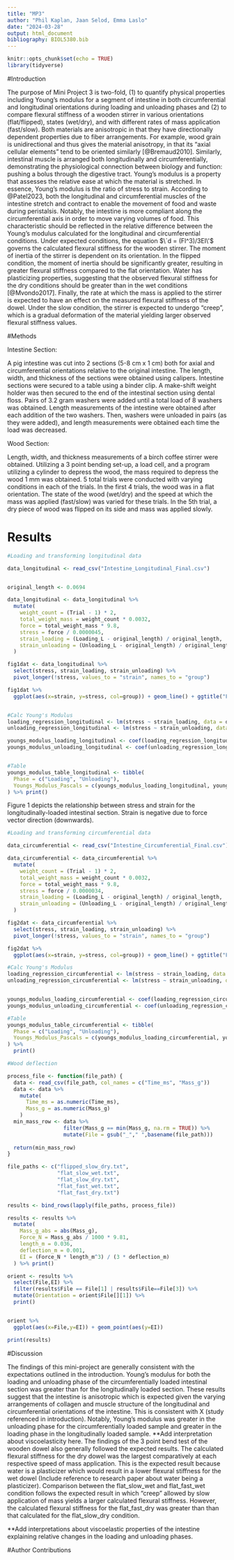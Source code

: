 ```yaml
---
title: "MP3"
author: "Phil Kaplan, Jaan Selod, Emma Laslo"
date: "2024-03-28"
output: html_document
bibliography: BIOL5380.bib
---
```


```r
knitr::opts_chunk$set(echo = TRUE)
library(tidyverse)
```

#Introduction 

  The purpose of Mini Project 3 is two-fold, (1) to quantify physical properties including Young's modulus for a segment of intestine in both circumferential and longitudinal orientations during loading and unloading phases and (2) to compare flexural stiffness of a wooden stirrer in various orientations (flat/flipped), states (wet/dry), and with different rates of mass application (fast/slow). 
  Both materials are anisotropic in that they have directionally dependent properties due to fiber arrangements. For example, wood grain is unidirectional and thus gives the material anisotropy, in that its “axial cellular elements” tend to be oriented similarly [@Bremaud2010]. Similarly, intestinal muscle is arranged both longitudinally and circumferentially, demonstrating the physiological connection between biology and function: pushing a bolus through the digestive tract.
  Young's modulus is a property that assesses the relative ease at which the material is stretched. In essence, Young's modulus is the ratio of stress to strain. According to @Patel2023, both the longitudinal and circumferential muscles of the intestine stretch and contract to enable the movement of food and waste during peristalsis. Notably, the intestine is more compliant along the circumferential axis in order to move varying volumes of food. This characteristic should be reflected in the relative difference between the Young's modulus calculated for the longitudinal and circumferential conditions. 
  Under expected conditions, the equation $\`d = (Fl^3)/3EI\'$ governs the calculated flexural stiffness for the wooden stirrer. The moment of inertia of the stirrer is dependent on its orientation. In the flipped condition, the moment of inertia should be significantly greater, resulting in greater flexural stiffness compared to the flat orientation. Water has plasticizing properties, suggesting that the observed flexural stiffness for the dry conditions should be greater than in the wet conditions [@Mvondo2017]. Finally, the rate at which the mass is applied to the stirrer is expected to have an effect on the measured flexural stiffness of the dowel. Under the slow condition, the stirrer is expected to undergo "creep", which is a gradual deformation of the material yielding larger observed flexural stiffness values. 
  
#Methods 

Intestine Section:

A pig intestine was cut into 2 sections (5-8 cm x 1 cm) both for axial and circumferential orientations relative to the original intestine. The length, width, and thickness of the sections were obtained using calipers. Intestine sections were secured to a table using a binder clip. A make-shift weight holder was then secured to the end of the intestinal section using dental floss. Pairs of 3.2 gram washers were added until a total load of 8 washers was obtained. Length measurements of the intestine were obtained after each addition of the two washers. Then, washers were unloaded in pairs (as they were added), and length measurements were obtained each time the load was decreased. 

Wood Section:

Length, width, and thickness measurements of a birch coffee stirrer were obtained. Utilizing a 3 point bending set-up, a load cell, and a program utilizing a cylinder to depress the wood, the mass required to depress the wood 1 mm was obtained. 5 total trials were conducted with varying conditions in each of the trials. In the first 4 trials, the wood was in a flat orientation. The state of the wood (wet/dry) and the speed at which the mass was applied (fast/slow) was varied for these trials. In the 5th trial, a dry piece of wood was flipped on its side and mass was applied slowly. 

# Results
```r
#Loading and transforming longitudinal data 

data_longitudinal <- read_csv("Intestine_Longitudinal_Final.csv")


original_length <- 0.0694

data_longitudinal <- data_longitudinal %>%
  mutate(
    weight_count = (Trial - 1) * 2,
    total_weight_mass = weight_count * 0.0032,  
    force = total_weight_mass * 9.8,             
    stress = force / 0.0000045,                 
    strain_loading = (Loading_L - original_length) / original_length,
    strain_unloading = (Unloading_L - original_length) / original_length
  )

fig1dat <- data_longitudinal %>%
  select(stress, strain_loading, strain_unloading) %>%
  pivot_longer(!stress, values_to = "strain", names_to = "group")

fig1dat %>%
  ggplot(aes(x=strain, y=stress, col=group)) + geom_line() + ggtitle("Figure 1: Stress-Strain Curve for Longitudinal Section of Intestine")


#Calc Young's Modulus
loading_regression_longitudinal <- lm(stress ~ strain_loading, data = data_longitudinal)
unloading_regression_longitudinal <- lm(stress ~ strain_unloading, data = data_longitudinal)

youngs_modulus_loading_longitudinal <- coef(loading_regression_longitudinal)[2]
youngs_modulus_unloading_longitudinal <- coef(unloading_regression_longitudinal)[2]


#Table 
youngs_modulus_table_longitudinal <- tibble(
  Phase = c("Loading", "Unloading"),
  Youngs_Modulus_Pascals = c(youngs_modulus_loading_longitudinal, youngs_modulus_unloading_longitudinal)
) %>% print()
```
Figure 1 depicts the relationship between stress and strain for the longitudinally-loaded intestinal section. Strain is negative due to force vector direction (downwards).


```r
#Loading and transforming circumferential data 

data_circumferential <- read_csv("Intestine_Circumferential_Final.csv")

data_circumferential <- data_circumferential %>%
  mutate(
    weight_count = (Trial - 1) * 2,
    total_weight_mass = weight_count * 0.0032,  
    force = total_weight_mass * 9.8,             
    stress = force / 0.0000034,                 
    strain_loading = (Loading_L - original_length) / original_length,
    strain_unloading = (Unloading_L - original_length) / original_length
  )

fig2dat <- data_circumferential %>%
  select(stress, strain_loading, strain_unloading) %>%
  pivot_longer(!stress, values_to = "strain", names_to = "group")

fig2dat %>%
  ggplot(aes(x=strain, y=stress, col=group)) + geom_line() + ggtitle("Figure 2: Stress-Strain Curve for Longitudinal Section of Intestine")

#Calc Young's Modulus
loading_regression_circumferential <- lm(stress ~ strain_loading, data = data_circumferential)
unloading_regression_circumferential <- lm(stress ~ strain_unloading, data = data_circumferential)


youngs_modulus_loading_circumferential <- coef(loading_regression_circumferential)[2]
youngs_modulus_unloading_circumferential <- coef(unloading_regression_circumferential)[2]

#Table 
youngs_modulus_table_circumferential <- tibble(
  Phase = c("Loading", "Unloading"),
  Youngs_Modulus_Pascals = c(youngs_modulus_loading_circumferential, youngs_modulus_unloading_circumferential)
) %>%
  print()
```

```r
#Wood deflection 

process_file <- function(file_path) {
  data <- read_csv(file_path, col_names = c("Time_ms", "Mass_g"))
  data <- data %>%
    mutate(
      Time_ms = as.numeric(Time_ms),
      Mass_g = as.numeric(Mass_g)
    )
  min_mass_row <- data %>%
                  filter(Mass_g == min(Mass_g, na.rm = TRUE)) %>%
                  mutate(File = gsub("_"," ",basename(file_path)))
  
  return(min_mass_row)
}

file_paths <- c("flipped_slow_dry.txt",
                "flat_slow_wet.txt",
                "flat_slow_dry.txt",
                "flat_fast_wet.txt",
                "flat_fast_dry.txt")

results <- bind_rows(lapply(file_paths, process_file))

results <- results %>%
  mutate(
    Mass_g_abs = abs(Mass_g),
    Force_N = Mass_g_abs / 1000 * 9.81,
    length_m = 0.036,
    deflection_m = 0.001,
    EI = (Force_N * length_m^3) / (3 * deflection_m)
  ) %>% print()

orient <- results %>%
  select(File,EI) %>%
  filter(results$File == File[1] | results$File==File[3]) %>%
  mutate(Orientation = orient$File[][1]) %>%
  print() 


orient %>%
  ggplot(aes(x=File,y=EI)) + geom_point(aes(y=EI))

print(results) 
```

#Discussion 

The findings of this mini-project are generally consistent with the expectations outlined in the introduction. Young's modulus for both the loading and unloading phase of the circumferentially loaded intestinal section was greater than for the longitudinally loaded section. These results suggest that the intestine is anisotropic which is expected given the varying arrangements of collagen and muscle structure of the longitudinal and circumferential orientations of the intestine. This is consistent with X (study referenced in introduction). Notably, Young's modulus was greater in the unloading phase for the circumferentially loaded sample and greater in the loading phase in the longitudinally loaded sample. **Add interpretation about viscoelasticity here. The findings of the 3 point bend test of the wooden dowel also generally followed the expected results. The calculated flexural stiffness for the dry dowel was the largest comparatively at each respective speed of mass application. This is the expected result because water is a plasticizer which would result in a lower flexural stiffness for the wet dowel (Include reference to research paper about water being a plasticizer). Comparison between the flat_slow_wet and flat_fast_wet condition follows the expected result in which "creep" allowed by slow application of mass yields a larger calculated flexural stiffness. However, the calculated flexural stiffness for the flat_fast_dry was greater than than that calculated for the flat_slow_dry condition.

  
  **Add interpretations about viscoelastic properties of the intestine explaining relative changes in the loading and unloading phases. 




#Author Contributions 



